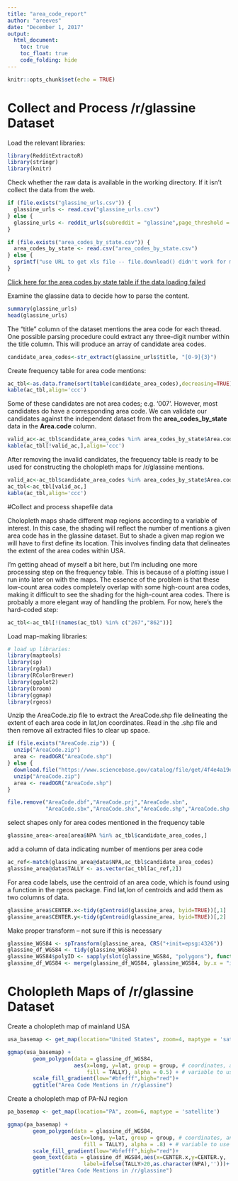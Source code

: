 ```yaml
---
title: "area_code_report"
author: "areeves"
date: "December 1, 2017"
output: 
  html_document:
    toc: true
    toc_float: true
    code_folding: hide
---
```


```r
knitr::opts_chunk$set(echo = TRUE)
```

# Collect and Process /r/glassine Dataset

Load the relevant libraries:
```r
library(RedditExtractoR)
library(stringr)
library(knitr)
```

Check whether the raw data is available in the working directory. If it isn't collect the data from the web.
```r

if (file.exists("glassine_urls.csv")) {
  glassine_urls <- read.csv("glassine_urls.csv")
} else {
  glassine_urls <- reddit_urls(subreddit = "glassine",page_threshold = 40)
}

if (file.exists("area_codes_by_state.csv")) {
  area_codes_by_state <- read.csv("area_codes_by_state.csv")
} else {
  sprintf("use URL to get xls file -- file.download() didn't work for me")
}

```
[Click here for the area codes by state table if the data loading failed](https://www.google.com/url?sa=t&rct=j&q=&esrc=s&source=web&cd=1&cad=rja&uact=8&ved=0ahUKEwi2lb79huDXAhWq0FQKHeQ0A9EQFggoMAA&url=http%3A%2F%2Fmedia.juiceanalytics.com%2Fdownloads%2Farea_codes_by_state.xls&usg=AOvVaw3xPwQBSxfXDIqjnq6etEWn)

Examine the glassine data to decide how to parse the content.
```r
summary(glassine_urls)
head(glassine_urls)
```
The "title" column of the dataset mentions the area code for each thread. One possible parsing procedure could extract any three-digit number within the title column. This will produce an array of candidate area codes.
```r
candidate_area_codes<-str_extract(glassine_urls$title, "[0-9]{3}")
```

Create frequency table for area code mentions:
```r
ac_tbl<-as.data.frame(sort(table(candidate_area_codes),decreasing=TRUE))
kable(ac_tbl,align='ccc')
```
Some of these candidates are not area codes; e.g. '007'. However, most candidates do have a corresponding area code. We can validate our candidates against the independent dataset from the **area_codes_by_state** data in the **Area.code** column.
```r
valid_ac<-ac_tbl$candidate_area_codes %in% area_codes_by_state$Area.code
kable(ac_tbl[!valid_ac,],align='ccc')
```
After removing the invalid candidates, the frequency table is ready to be used for constructing the cholopleth maps for /r/glassine mentions.
```r
valid_ac<-ac_tbl$candidate_area_codes %in% area_codes_by_state$Area.code
ac_tbl<-ac_tbl[valid_ac,]
kable(ac_tbl,align='ccc')
```

#Collect and process shapefile data

Cholopleth maps shade different map regions according to a variable of interest. In this case, the shading will reflect the number of mentions a given area code has in the glassine dataset. But to shade a given map region we will have to first define its location. This involves finding data that delineates the extent of the area codes within USA.

I'm getting ahead of myself a bit here, but I'm including one more processing step on the frequency table. This is because of a plotting issue I run into later on with the maps. The essence of the problem is that these low-count area codes completely overlap with some high-count area codes, making it difficult to see the shading for the high-count area codes. There is probably a more elegant way of handling the problem. For now, here's the hard-coded step:
```r
ac_tbl<-ac_tbl[!(names(ac_tbl) %in% c("267","862"))]
```

Load map-making libraries:
```r
# load up libraries:
library(maptools)
library(sp)
library(rgdal)
library(RColorBrewer)
library(ggplot2)
library(broom)
library(ggmap)
library(rgeos)
```


Unzip the AreaCode.zip file to extract the AreaCode.shp file delineating the 
extent of each area code in lat,lon coordinates. Read in the .shp file and then 
remove all extracted files to clear up space.

```r
if (file.exists("AreaCode.zip")) {
  unzip("AreaCode.zip")
  area <- readOGR("AreaCode.shp")
} else {
  download.file("https://www.sciencebase.gov/catalog/file/get/4f4e4a19e4b07f02db605716?facet=AreaCode","AreaCode.zip",mode="wb")
  unzip("AreaCode.zip")
  area <- readOGR("AreaCode.shp")
}

file.remove("AreaCode.dbf","AreaCode.prj","AreaCode.sbn",
            "AreaCode.sbx","AreaCode.shx","AreaCode.shp","AreaCode.shp.xml")
```

select shapes only for area codes mentioned in the frequency table
```r

glassine_area<-area[area$NPA %in% ac_tbl$candidate_area_codes,]
```

add a column of data indicating number of mentions per area code
```r

ac_ref<-match(glassine_area@data$NPA,ac_tbl$candidate_area_codes)
glassine_area@data$TALLY <- as.vector(ac_tbl[ac_ref,2])
```

For area code labels, use the centroid of an area code, which is found using a function in the rgeos package. Find lat,lon of centroids and add them as two columns of data.
```r

glassine_area$CENTER.x<-tidy(gCentroid(glassine_area, byid=TRUE))[,1]
glassine_area$CENTER.y<-tidy(gCentroid(glassine_area, byid=TRUE))[,2]
```

Make proper transform -- not sure if this is necessary
```r

glassine_WGS84 <- spTransform(glassine_area, CRS("+init=epsg:4326"))
glassine_df_WGS84 <- tidy(glassine_WGS84)
glassine_WGS84$polyID <- sapply(slot(glassine_WGS84, "polygons"), function(x) slot(x, "ID"))
glassine_df_WGS84 <- merge(glassine_df_WGS84, glassine_WGS84, by.x = "id", by.y="polyID")
```

# Cholopleth Maps of /r/glassine Dataset

Create a cholopleth map of mainland USA
```r

usa_basemap <- get_map(location="United States", zoom=4, maptype = 'satellite')

ggmap(usa_basemap) +
        geom_polygon(data = glassine_df_WGS84, 
                     aes(x=long, y=lat, group = group, # coordinates, and group them by polygons
                         fill = TALLY), alpha = 0.5) + # variable to use for filling
        scale_fill_gradient(low="#bfefff",high="red")+
        ggtitle("Area Code Mentions in /r/glassine")
```

Create a cholopleth map of PA-NJ region
```r

pa_basemap <- get_map(location="PA", zoom=6, maptype = 'satellite')

ggmap(pa_basemap) +
        geom_polygon(data = glassine_df_WGS84, 
                    aes(x=long, y=lat, group = group, # coordinates, and group them by polygons
                        fill = TALLY), alpha = .8) + # variable to use for filling
        scale_fill_gradient(low="#bfefff",high="red")+
        geom_text(data = glassine_df_WGS84,aes(x=CENTER.x,y=CENTER.y,
                        label=ifelse(TALLY>20,as.character(NPA),'')))+
        ggtitle("Area Code Mentions in /r/glassine")
```

